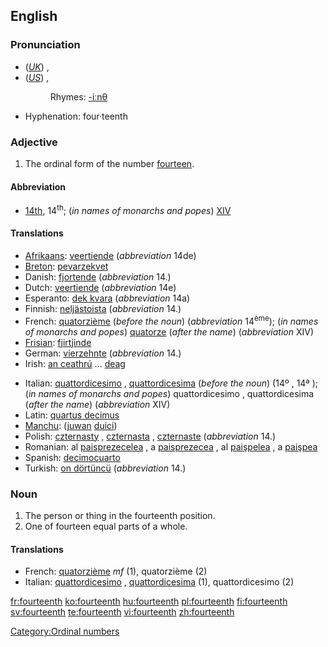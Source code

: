 ==English==

===Pronunciation===
*(''[[Received Pronunciation|UK]]'') {{IPA|/ˌfɔːˈtiːnθ/}}, {{SAMPA|/%fO:"ti:nT/}}
*(''[[General American|US]]'') {{IPA|/ˌfɔɹˈtiːnθ/}}, {{SAMPA|/%fOr"ti:nT/}}
*:Rhymes: [[Rhymes:English:-iːnθ|-iːnθ]]
*Hyphenation: four·teenth

===Adjective===
{{en-adj|-}}
# The ordinal form of the number [[fourteen]].

====Abbreviation====
* [[14th]], 14<sup>th</sup>; (''in names of monarchs and popes'') [[XIV]]

====Translations====
{{top}}
*[[Afrikaans]]: [[veertiende]] (''abbreviation'' 14de)
*[[Breton]]: [[pevarzekvet]]
*Danish: [[fjortende]] (''abbreviation'' 14.)
*Dutch: [[veertiende]] (''abbreviation'' 14e)
*Esperanto: [[dek kvara]] (''abbreviation'' 14a)
*Finnish: [[neljästoista]] (''abbreviation'' 14.)
*French: [[quatorzième]] (''before the noun'') (''abbreviation'' 14<sup>ème</sup>); (''in names of monarchs and popes'') [[quatorze]] (''after the name'') (''abbreviation'' XIV)
*[[Frisian]]: [[fjirtjinde]]
*German: [[vierzehnte]] (''abbreviation'' 14.)
*Irish: [[an ceathrú]] ... [[deag]]
{{mid}}
*Italian: [[quattordicesimo]] {{m}}, [[quattordicesima]] {{f}} (''before the noun'') (14º {{m}}, 14ª {{f}}); (''in names of monarchs and popes'') quattordicesimo {{m}}, quattordicesima {{f}} (''after the name'') (''abbreviation'' XIV)
*Latin: [[quartus decimus]]
*[[Manchu]]: ([[juwan]] [[duici]])
* Polish: [[czternasty]] {{m}}, [[czternasta]] {{f}}, [[czternaste]] {{n}} (''abbreviation'' 14.)
*Romanian: al [[paisprezecelea]] {{m}}, a [[paisprezecea]] {{f}}, al [[paişpelea]] {{italbrac|m, informal}}, a [[paişpea]] {{italbrac|f, informal}}
*Spanish: [[decimocuarto]]
*Turkish: [[on dörtüncü]] (''abbreviation'' 14.)
{{bottom}}

===Noun===
{{en-noun}}

# The person or thing in the fourteenth position.
# One of fourteen equal parts of a whole.

====Translations====

*French: [[quatorzième]] ''mf'' (1), quatorzième {{m}} (2)
*Italian: [[quattordicesimo]] {{m}}, [[quattordicesima]] {{f}} (1), quattordicesimo {{m}} (2)

[[Category:Ordinal numbers]]

[[fr:fourteenth]]
[[ko:fourteenth]]
[[hu:fourteenth]]
[[pl:fourteenth]]
[[fi:fourteenth]]
[[sv:fourteenth]]
[[te:fourteenth]]
[[vi:fourteenth]]
[[zh:fourteenth]]